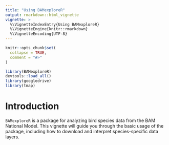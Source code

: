 ```yaml
---
title: "Using BAMexploreR"
output: rmarkdown::html_vignette
vignette: >
  %\VignetteIndexEntry{Using BAMexploreR}
  %\VignetteEngine{knitr::rmarkdown}
  %\VignetteEncoding{UTF-8}
---
```


```r
knitr::opts_chunk$set(
  collapse = TRUE,
  comment = "#>"
)
```

```r
library(BAMexploreR)
devtools::load_all()
library(googledrive)
library(tmap)
```

# Introduction

`BAMexploreR` is a package for analyzing bird species data from the BAM National Model. This vignette will guide you through the basic usage of the package, including how to download and interpret species-specific data layers.






